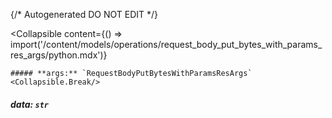 {/* Autogenerated DO NOT EDIT  */}

<Collapsible
    content={() => import('/content/models/operations/request_body_put_bytes_with_params_res_args/python.mdx')}
>
    ##### **args:** `RequestBodyPutBytesWithParamsResArgs`
    <Collapsible.Break/>
</Collapsible>

##### **data:** `str`

